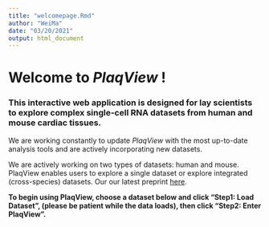 ```yaml
---
title: "welcomepage.Rmd"
author: "WeiMa"
date: "03/20/2021"
output: html_document
---
```


# Welcome to *PlaqView* !

### This interactive web application is designed for lay scientists to explore complex single-cell RNA datasets from human and mouse cardiac tissues.

We are working constantly to update *PlaqView* with the most up-to-date analysis tools and are actively incorporating new datasets.

We are actively working on two types of datasets: human and mouse. PlaqView enables users to explore a single dataset or explore integrated (cross-species) datasets. Our our latest preprint [here](https://www.biorxiv.org/content/10.1101/2020.10.27.357715v2).

**To begin using PlaqView, choose a dataset below and click "Step1: Load Dataset", (please be patient while the data loads), then click "Step2: Enter PlaqView".**
